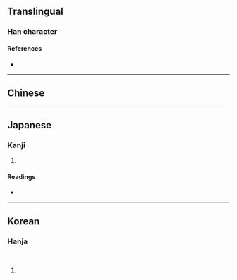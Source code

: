 {{also|乾}}
{{character info}}
<!-- may be replaced by zh-forms -->
==Translingual==

===Han character===
{{Han char|rn=5|rad=乙|as=11|sn=12|four=|canj=JJON,XJJON|ids=⿰⿱十旱乞}}

====References====
* {{Han ref|kx=0084.321|dkj=00213|dj=0173.070|hdz=10057.070|uh=4E81|ud=20097}}

----

==Chinese==
{{zh-see|乾|v}}

----

==Japanese==

===Kanji===
{{ja-kanji|grade=|rs=乙11}}

# {{rfdef|ja|sort=乙11}}

====Readings====
* {{ja-readings|on=けん|kun=}}

----

==Korean==

===Hanja===
{{ko-hanja|건}}<br>{{ko-hanja|간}}

# {{rfdef|ko|sort=乙11}}